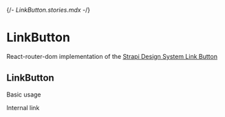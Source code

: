 {/*- LinkButton.stories.mdx -*/}


<Meta title="components/LinkButton" component={LinkButton} />

# LinkButton

React-router-dom implementation of the [Strapi Design System Link Button](https://design-system-git-main-strapijs.vercel.app/?path=/story/design-system-components-linkbutton--base)

## LinkButton

Basic usage

<Canvas>
  <Story name="base">
    <Box padding={4}>
      <LinkButton to="/somewhere-internal">Internal link</LinkButton>
    </Box>
  </Story>
</Canvas>
